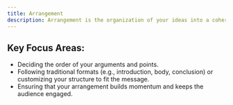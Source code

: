 ```yaml
---
title: Arrangement
description: Arrangement is the organization of your ideas into a coherent, logical structure. The way you arrange your content determines how easily your audience can follow and absorb your message. Think of this as placing furniture in a room—everything should flow naturally, so that your main points are clear, easy to follow, and persuasive.
---
```

## Key Focus Areas:
- Deciding the order of your arguments and points.
- Following traditional formats (e.g., introduction, body, conclusion) or customizing your structure to fit the message.
- Ensuring that your arrangement builds momentum and keeps the audience engaged.